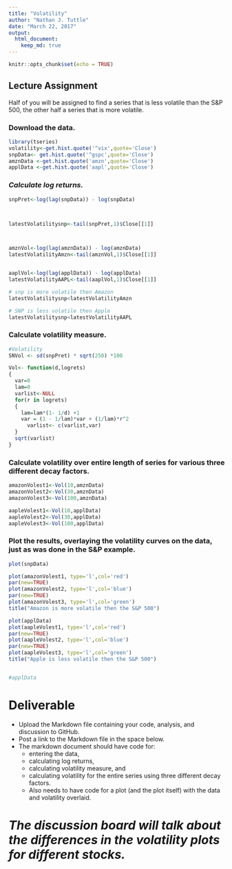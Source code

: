 ```yaml
---
title: "Volatility"
author: "Nathan J. Tuttle"
date: "March 22, 2017"
output: 
  html_document:
    keep_md: true
---
```


```r
knitr::opts_chunk$set(echo = TRUE)
```

## Lecture Assignment
Half of you will be assigned to find a series that is less volatile than the S&P 500, the other half a series that is more volatile.

### Download the data.
```r
library(tseries)
volatility<-get.hist.quote('^vix',quote='Close')
snpData<- get.hist.quote('^gspc',quote='Close')
amznData <-get.hist.quote('amzn',quote='Close')
applData <-get.hist.quote('aapl',quote='Close')

```
### *Calculate log returns.*
```r





snpPret<-log(lag(snpData)) - log(snpData)



latestVolatilitysnp<-tail(snpPret,1)$Close[[1]]



amznVol<-log(lag(amznData)) - log(amznData)
latestVolatilityAmzn<-tail(amznVol,1)$Close[[1]]


aaplVol<-log(lag(applData)) - log(applData)
latestVolatilityAAPL<-tail(aaplVol,1)$Close[[1]]

# snp is more volatile then Amazon
latestVolatilitysnp<latestVolatilityAmzn

# SNP is less volatile then Apple
latestVolatilitysnp<latestVolatilityAAPL


```

### Calculate volatility measure.
```r

#Volatility
SNVol <- sd(snpPret) * sqrt(250) *100

Vol<- function(d,logrets)
{
  var=0
  lam=0
  varlist<-NULL
  for(r in logrets)
  {
    lam=lam*(1- 1/d) +1
    var = (1 - 1/lam)*var + (1/lam)*r^2
      varlist<- c(varlist,var)
  }
  sqrt(varlist)
}
```
### Calculate volatility over entire length of series for various three different decay factors.
```r
amazonVolest1<-Vol(10,amznData)
amazonVolest2<-Vol(30,amznData)
amazonVolest3<-Vol(100,amznData)

aapleVolest1<-Vol(10,applData)
aapleVolest2<-Vol(30,applData)
aapleVolest3<-Vol(100,applData)
```

### Plot the results, overlaying the volatility curves on the data, just as was done in the S&P example.
```r
plot(snpData)

plot(amazonVolest1, type='l',col='red')
par(new=TRUE)
plot(amazonVolest2, type='l',col='blue')
par(new=TRUE)
plot(amazonVolest3, type='l',col='green')
title("Amazon is more volatile then the S&P 500")

plot(applData)
plot(aapleVolest1, type='l',col='red')
par(new=TRUE)
plot(aapleVolest2, type='l',col='blue')
par(new=TRUE)
plot(aapleVolest3, type='l',col='green')
title("Apple is less volatile then the S&P 500")


#applData
```

# Deliverable
  - Upload the Markdown file containing your code, analysis, and discussion to GitHub. 
  - Post a link to the Markdown file in the space below.
  - The markdown document should have code for:
      - entering the data, 
      - calculating log returns, 
      - calculating volatility measure, and 
      - calculating volatility for the entire series using three different decay factors.
      - Also needs to have code for a plot (and the plot itself) with the data and volatility overlaid.
      
# *The discussion board will talk about the differences in the volatility plots for different stocks.*



